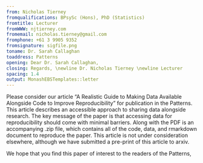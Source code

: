 ```yaml
---
from: Nicholas Tierney
fromqualifications: BPsySc (Hons), PhD (Statistics)
fromtitle: Lecturer
fromWWW: njtierney.com
fromemail: nicholas.tierney@gmail.com
fromphone: +61 3 9905 9352
fromsignature: sigfile.png
toname: Dr. Sarah Callaghan
toaddress: Patterns
opening: Dear Dr. Sarah Callaghan,
closing: Regards, \newline Dr. Nicholas Tierney \newline Lecturer
spacing: 1.4
output: MonashEBSTemplates::letter
---
```


Please consider our article "A Realistic Guide to Making Data Available Alongside Code to Improve Reproducibility" for publication in the Patterns. This article describes an accessible approach to sharing data alongside research. The key message of the paper is that accessing data for reproducibility should come with minimal barriers. 
Along with the PDF is an accompanying .zip file, which contains all of the code, data, and rmarkdown document to reproduce the paper. This article is not under consideration elsewhere, although we have submitted a pre-print of this article to arxiv.

We hope that you find this paper of interest to the readers of the Patterns,
